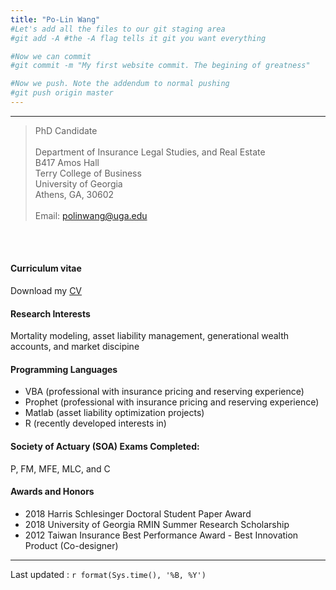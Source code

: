 ```yaml
---
title: "Po-Lin Wang"
#Let's add all the files to our git staging area
#git add -A #the -A flag tells it git you want everything

#Now we can commit
#git commit -m "My first website commit. The begining of greatness"

#Now we push. Note the addendum to normal pushing
#git push origin master
---
```

****************
>
| PhD Candidate
|
| Department of Insurance Legal Studies, and Real Estate
| B417 Amos Hall 
| Terry College of Business
| University of Georgia
| Athens, GA, 30602
|
| Email: [polinwang@uga.edu](mailto:polinwang@uga.edu)

\
\


#### Curriculum vitae

Download my [CV](https://drive.google.com/file/d/1UEHBgPeGOMO2MT3hlF-U8TjOobwGsdYn/view?usp=sharing)

#### Research Interests

Mortality modeling, asset liability management, generational wealth accounts, and market discipine

#### Programming Languages

- VBA (professional with insurance pricing and reserving experience)
- Prophet (professional with insurance pricing and reserving experience)
- Matlab (asset liability optimization projects)
- R (recently developed interests in)

#### Society of Actuary (SOA) Exams Completed:

P, FM, MFE, MLC, and C

#### Awards and Honors

- 2018 Harris Schlesinger Doctoral Student Paper Award
- 2018 University of Georgia RMIN Summer Research Scholarship
- 2012 Taiwan Insurance Best Performance Award - Best Innovation Product (Co-designer)

************

Last updated : `r format(Sys.time(), '%B, %Y')`